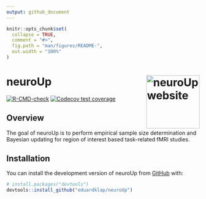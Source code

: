 ```yaml
---
output: github_document
---
```


<!-- README.md is generated from README.Rmd. Please edit that file -->

```r
knitr::opts_chunk$set(
  collapse = TRUE,
  comment = "#>",
  fig.path = "man/figures/README-",
  out.width = "100%"
)
```

# neuroUp <a href="https://eduardklap.github.io/neuroUp/"><img src="man/figures/logo.png" align="right" height="139" alt="neuroUp website" /></a>

<!-- badges: start -->
[![R-CMD-check](https://github.com/eduardklap/neuroUp/actions/workflows/R-CMD-check.yaml/badge.svg)](https://github.com/eduardklap/neuroUp/actions/workflows/R-CMD-check.yaml)
[![Codecov test coverage](https://codecov.io/gh/eduardklap/neuroUp/branch/main/graph/badge.svg)](https://app.codecov.io/gh/eduardklap/neuroUp?branch=main)
<!-- badges: end -->

## Overview

The goal of neuroUp is to perform empirical sample size determination and Bayesian updating for region of interest based task-related fMRI studies.

## Installation

You can install the development version of neuroUp from [GitHub](https://github.com/) with:

``` r
# install.packages("devtools")
devtools::install_github("eduardklap/neuroUp")
```

